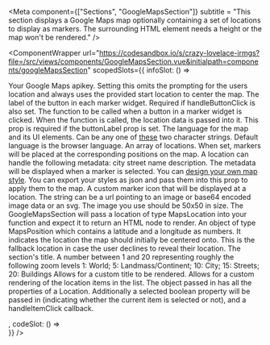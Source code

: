 
<Meta
component={["Sections", "GoogleMapsSection"]}
subtitle = "This section displays a Google Maps map optionally containing a set of locations to display as markers. The surrounding HTML element needs a height or the map won't be rendered."
/>

<ComponentWrapper url="https://codesandbox.io/s/crazy-lovelace-irmgs?file=/src/views/components/GoogleMapsSection.vue&initialpath=components/googleMapsSection" scopedSlots={{
  infoSlot: () => <div>
<PropsTable>
  <PropsTableRow value="apikey" type="string" required>
    Your Google Maps apikey.
  </PropsTableRow>
  <PropsTableRow value="alwaysUseStartLocation" type="boolean" optional>
    Setting this omits the prompting for the users location and always uses the provided start location to center the map.
  </PropsTableRow>
  <PropsTableRow value="buttonLabel" type="string" optional>
    The label of the button in each marker widget. Required if handleButtonClick is also set.
  </PropsTableRow>
  <PropsTableRow value="handleButtonClick" type="Function" optional>
    The function to be called when a button in a marker widget is clicked. When the function is called, the location data is passed into it.
    This prop is required if the buttonLabel prop is set.
  </PropsTableRow>
  <PropsTableRow value="language" type="string">
    The language for the map and its UI elements. Can be any one of <a href="https://developers.google.com/maps/faq#languagesupport">these</a> two character strings.
    Default language is the browser language.
  </PropsTableRow>
  <PropsTableRow value="locations" type="MapsLocation[]" optional>
    An array of locations. When set, markers will be placed at the corresponding positions on the map. 
    A location can handle the following metadata: <span class="code">city</span> <span class="code">street</span> <span class="code">name</span> <span class="code">description</span>. The metadata will be displayed when a marker is selected.
  </PropsTableRow>
  <PropsTableRow value="mapStyles" type="google.maps.MapTypeStyle[] | string" optional>
    You can <a class="ui-text-red-900 ui-underline" href="https://mapstyle.withgoogle.com/" target="_blank">design your own map style</a>. You can export your styles as json and pass them into this prop to apply them to the map.
  </PropsTableRow>
  <PropsTableRow value="markerIcon" type="string" optional>
    A custom marker icon that will be displayed at a location. The string can be a url pointing to an image or base64 encoded image data or an svg.
    The image you use should be 50x50 in size.
  </PropsTableRow>
  <PropsTableRow value="renderInfoWindow" type="Function" optional>
    The GoogleMapsSection will pass a location of type MapsLocation into your function and expect it to return an HTML node to render.
  </PropsTableRow>
  <PropsTableRow value="startLocation" type="MapsPosition" required>
    An object of type MapsPosition which contains a latitude and a longitude as numbers.
    It indicates the location the map should initially be centered onto.
    This is the fallback location in case the user declines to reveal their location.
  </PropsTableRow>
  <PropsTableRow value="title" type="string" optional>
    The section's title.
  </PropsTableRow>
  <PropsTableRow value="zoom" type="number" default="15" optional>
    A number between 1 and 20 representing roughly the following zoom levels
    1: World;
    5: Landmass/Continent;
    10: City;
    15: Streets;
    20: Buildings
  </PropsTableRow>
</PropsTable>
<SlotsTable>
  <SlotsTableRow value="title" prop="string">
    Allows for a custom title to be rendered.
  </SlotsTableRow>
  <SlotsTableRow value="locationItem" prop="Location">
    Allows for a custom rendering of the location items in the list.
    The object passed in has all the properties of a Location. 
    Additionally a <span class="code">selected</span> boolean property will be passed in (indicating whether the current item is selected or not),
    and a <span class="code">handleItemClick</span> callback.
  </SlotsTableRow>
</SlotsTable>
</div>,
  codeSlot: () => <div>
<ExampleLoader example="Sections/GoogleMapsSection.tsx" />
<ExampleLoader example="Sections/GoogleMapsSection.ScopedSlots.tsx" />
<ExampleLoader example="Sections/GoogleMapsSection.ShowcaseProps.tsx" />
</div>}} />
